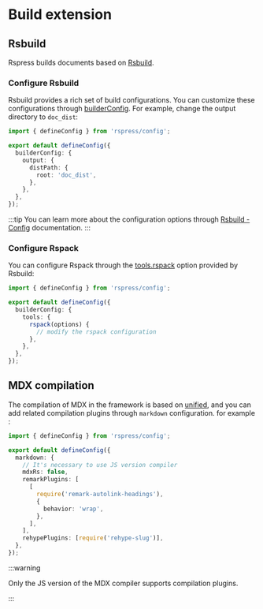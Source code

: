 # Build extension

## Rsbuild

Rspress builds documents based on [Rsbuild](https://github.com/web-infra-dev/rsbuild).

### Configure Rsbuild

Rsbuild provides a rich set of build configurations. You can customize these configurations through [builderConfig](/api/config/config-build.html#builderconfig). For example, change the output directory to `doc_dist`:

```ts title="rspress.config.ts"
import { defineConfig } from 'rspress/config';

export default defineConfig({
  builderConfig: {
    output: {
      distPath: {
        root: 'doc_dist',
      },
    },
  },
});
```

:::tip
You can learn more about the configuration options through [Rsbuild - Config](https://rsbuild.dev/config/) documentation.
:::

### Configure Rspack

You can configure Rspack through the [tools.rspack](https://rsbuild.dev/config/tools/rspack) option provided by Rsbuild:

```ts title="rspress.config.ts"
import { defineConfig } from 'rspress/config';

export default defineConfig({
  builderConfig: {
    tools: {
      rspack(options) {
        // modify the rspack configuration
      },
    },
  },
});
```

## MDX compilation

The compilation of MDX in the framework is based on [unified](https://github.com/unifiedjs/unified), and you can add related compilation plugins through `markdown` configuration. for example
:

```ts title="rspress.config.ts"
import { defineConfig } from 'rspress/config';

export default defineConfig({
  markdown: {
    // It's necessary to use JS version compiler
    mdxRs: false,
    remarkPlugins: [
      [
        require('remark-autolink-headings'),
        {
          behavior: 'wrap',
        },
      ],
    ],
    rehypePlugins: [require('rehype-slug')],
  },
});
```

:::warning

Only the JS version of the MDX compiler supports compilation plugins.

:::
